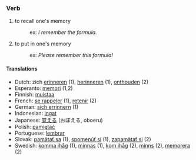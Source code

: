 === Verb ===
# to recall one's memory
#:ex: ''I remember the formula.''
# to put in one's memory
#:ex: ''Please remember this formula!''

==== Translations ====
*Dutch: zich [[erinneren]] (1), [[herinneren]] (1), [[onthouden]] (2)
*Esperanto: [[memori]] (1,2)
*Finnish: [[muistaa]]
*French: [[se rappeler]] (1), [[retenir]] (2)
*German: [[sich errinnern]] (1) 
*Indonesian: [[ingat]]
*Japanese: [[覚える]] (おぼえる, oboeru)
*Polish: [[pamiętać]]
*Portuguese: [[lembrar]]
*Slovak: [[pamätať sa]] (1), [[spomenúť si]] (1), [[zapamätať si]] (2)
*Swedish: [[komma ihåg]] (1), [[minnas]] (1), [[kom ihåg]] (2), [[minns]] (2), [[memorera]] (2)